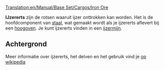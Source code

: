 [[Translation:en/Manual/Base Set/Cargos/Iron Ore]]

{{nl/Manual/Base Set/Cargos/Vracht|name=IJzererts
|image=en/Manual/Base Set/Cargos/IronOre.png
|geproduceerd=[[nl/Manual/Base Set/Industries/IJzermijn|IJzermijn]]
|geaccepteerd=[[nl/Manual/Base Set/Industries/Hoogoven|Hoogoven]]
}}

'''IJzererts''' zijn de rotsen waaruit ijzer onttrokken kan worden. Het is de hoofdcomponent van [[nl/Manual/Base Set/Cargos/Staal|staal]], wat gemaakt wordt als je ijzererts aflevert bij een [[nl/Manual/Base Set/Industries/Hoogoven|hoogoven]]. Je kunt ijzererts vinden in een [[nl/Manual/Base Set/Industries/IJzermijn|ijzermijn]].

==Achtergrond==
Meer informatie over ijzererts, het delven en het gebruik vind je [https://www.wikipedia.org/wiki/Nl:IJzererts op wikipedia]